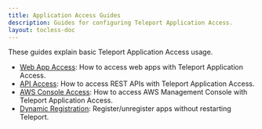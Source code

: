```yaml
---
title: Application Access Guides
description: Guides for configuring Teleport Application Access.
layout: tocless-doc
---
```


These guides explain basic Teleport Application Access usage.

- [Web App Access](./guides/connecting-apps.mdx): How to access web apps with Teleport Application Access.
- [API Access](./guides/api-access.mdx): How to access REST APIs with Teleport Application Access.
- [AWS Console Access](./guides/aws-console.mdx): How to access AWS Management Console with Teleport Application Access.
- [Dynamic Registration](./guides/dynamic-registration.mdx): Register/unregister apps without restarting Teleport.
